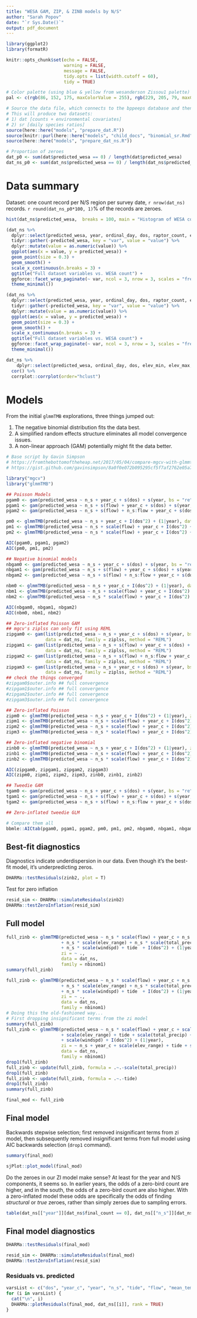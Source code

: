 ```yaml
---
title: "WESA GAM, ZIP, & ZINB models by N/S"
author: "Sarah Popov"
date: "`r Sys.Date()`"
output: pdf_document
---
```


```r
library(ggplot2)
library(formatR)

knitr::opts_chunk$set(echo = FALSE,
                      warning = FALSE, 
                      message = FALSE,
                      tidy.opts = list(width.cutoff = 60), 
                      tidy = TRUE)

# Color palette (using blue & yellow from wesanderson Zissou1 palette)
pal <- c(rgb(86, 152, 175, maxColorValue = 255), rgb(229, 205, 79, maxColorValue = 255))

# Source the data file, which connects to the bppeeps database and then queries and processes the data
# This will produce two datasets: 
# 1) dat [counts + environmental covariates]
# 2) sr [daily species ratios]
source(here::here("models", "prepare_dat.R"))
source(knitr::purl(here::here("models", "child_docs", "binomial_sr.Rmd"), quiet = TRUE))
source(here::here("models", "prepare_dat_ns.R"))
```


```r
# Proportion of zeroes
dat_p0 <- sum(dat$predicted_wesa == 0) / length(dat$predicted_wesa)
dat_ns_p0 <- sum(dat_ns$predicted_wesa == 0) / length(dat_ns$predicted_wesa)
```

# Data summary

Dataset: one count record per N/S region per survey date, `r nrow(dat_ns)` records. `r round(dat_ns_p0*100, 1)`% of the records are zeroes.

```r
hist(dat_ns$predicted_wesa,  breaks = 100, main = "Histogram of WESA count", xlab = "WESA count")
```

```r
(dat_ns %>%
  dplyr::select(predicted_wesa, year, ordinal_day, dos, raptor_count, elev_min, elev_max, elev_median, elev_mean, elev_range, flow, total_precip, mean_temp, u, v, windspd, wind_deg) %>%
  tidyr::gather(-predicted_wesa, key = "var", value = "value") %>%
  dplyr::mutate(value = as.numeric(value)) %>%
  ggplot(aes(x = value, y = predicted_wesa)) +
  geom_point(size = 0.3) +
  geom_smooth() +
  scale_x_continuous(n.breaks = 3) +
  ggtitle("Full dataset variables vs. WESA count") + 
  ggforce::facet_wrap_paginate(~ var, ncol = 3, nrow = 3, scales = "free", page = 1) +
  theme_minimal())
```

```r
(dat_ns %>%
  dplyr::select(predicted_wesa, year, ordinal_day, dos, raptor_count, elev_min, elev_max, elev_median, elev_mean, elev_range, flow, total_precip, mean_temp, u, v, windspd, wind_deg) %>%
  tidyr::gather(-predicted_wesa, key = "var", value = "value") %>%
  dplyr::mutate(value = as.numeric(value)) %>%
  ggplot(aes(x = value, y = predicted_wesa)) +
  geom_point(size = 0.3) +
  geom_smooth() +
  scale_x_continuous(n.breaks = 3) +
  ggtitle("Full dataset variables vs. WESA count") + 
  ggforce::facet_wrap_paginate(~ var, ncol = 3, nrow = 3, scales = "free", page = 2) +
  theme_minimal())
```

```r
dat_ns %>%
    dplyr::select(predicted_wesa, ordinal_day, dos, elev_min, elev_max, elev_median, elev_mean, elev_range, flow, total_precip, mean_temp, u, v, windspd, wind_deg) %>% 
  cor() %>% 
  corrplot::corrplot(order="hclust")
```

\newpage
# Models

From the initial `glmmTMB` explorations, three things jumped out: 

1. The negative binomial distribution fits the data best.
2. A simplified random effects structure eliminates all model convergence issues.
3. A non-linear approach (GAM) potentially might fit the data better.

```r
# Base script by Gavin Simpson
# https://fromthebottomoftheheap.net/2017/05/04/compare-mgcv-with-glmmtmb/
# https://gist.github.com/gavinsimpson/8a0f0e072b095295cf5f7af2762e05a7

library("mgcv")
library("glmmTMB")

## Poisson Models
pgam0 <- gam(predicted_wesa ~ n_s + year_c + s(dos) + s(year, bs = "re"), data = dat_ns, family = poisson, method = "ML")
pgam1 <- gam(predicted_wesa ~ n_s + s(flow) + year_c + s(dos) + s(year, bs = "re"), data = dat_ns, family = poisson, method = "ML")
pgam2 <- gam(predicted_wesa ~ n_s + s(flow) + n_s:flow + year_c + s(dos) + s(year, bs = "re"), data = dat_ns, family = poisson, method = "ML")

pm0 <- glmmTMB(predicted_wesa ~ n_s + year_c + I(dos^2) + (1|year), data = dat_ns, family = poisson)
pm1 <- glmmTMB(predicted_wesa ~ n_s + scale(flow) + year_c + I(dos^2) + (1|year), data = dat_ns, family = poisson)
pm2 <- glmmTMB(predicted_wesa ~ n_s * scale(flow) + year_c + I(dos^2) + (1|year), data = dat_ns, family = poisson)

AIC(pgam0, pgam1, pgam2)
AIC(pm0, pm1, pm2)

## Negative binomial models
nbgam0 <- gam(predicted_wesa ~ n_s + year_c + s(dos) + s(year, bs = "re"), data = dat_ns, family = nb, method = "ML")
nbgam1 <- gam(predicted_wesa ~ n_s + s(flow) + year_c + s(dos) + s(year, bs = "re"), data = dat_ns, family = nb, method = "ML")
nbgam2 <- gam(predicted_wesa ~ n_s + s(flow) + n_s:flow + year_c + s(dos) + s(year, bs = "re"), data = dat_ns, family = nb, method = "ML")

nbm0 <- glmmTMB(predicted_wesa ~ n_s + year_c + I(dos^2) + (1|year), data = dat_ns, family = nbinom2)
nbm1 <- glmmTMB(predicted_wesa ~ n_s + scale(flow) + year_c + I(dos^2) + (1|year), data = dat_ns, family = nbinom2)
nbm2 <- glmmTMB(predicted_wesa ~ n_s * scale(flow) + year_c + I(dos^2) + (1|year), data = dat_ns, family = nbinom2)

AIC(nbgam0, nbgam1, nbgam2)
AIC(nbm0, nbm1, nbm2)

## Zero-inflated Poisson GAM
## mgcv's ziplss can only fit using REML
zipgam0 <- gam(list(predicted_wesa ~ n_s + year_c + s(dos) + s(year, bs = "re"), ~ n_s),
               data = dat_ns, family = ziplss, method = "REML")
zipgam1 <- gam(list(predicted_wesa ~ n_s + s(flow) + year_c + s(dos) + s(year, bs = "re"), ~ n_s),
               data = dat_ns, family = ziplss, method = "REML")
zipgam2 <- gam(list(predicted_wesa ~ n_s + s(flow) + n_s:flow + year_c + s(dos) + s(year, bs = "re"), ~ n_s + s(flow)),
               data = dat_ns, family = ziplss, method = "REML")
zipgam3 <- gam(list(predicted_wesa ~ n_s + year_c + s(dos) + s(year, bs = "re"), ~ n_s + s(flow) + n_s:flow),
               data = dat_ns, family = ziplss, method = "REML")
## check the things converged
#zipgam0$outer.info ## full convergence
#zipgam1$outer.info ## full convergence
#zipgam2$outer.info ## full convergence
#zipgam3$outer.info ## full convergence

## Zero-inflated Poisson
zipm0 <- glmmTMB(predicted_wesa ~ n_s + year_c + I(dos^2) + (1|year), zi = ~ n_s, data = dat_ns, family = poisson)
zipm1 <- glmmTMB(predicted_wesa ~ n_s + scale(flow) + year_c + I(dos^2) + (1|year), zi = ~ n_s, data = dat_ns, family = poisson)
zipm2 <- glmmTMB(predicted_wesa ~ n_s + scale(flow) + year_c + I(dos^2) + (1|year), zi = ~ n_s + scale(flow), data = dat_ns, family = poisson)
zipm3 <- glmmTMB(predicted_wesa ~ n_s * scale(flow) + year_c + I(dos^2) + (1|year), zi = ~ n_s * scale(flow), data = dat_ns, family = poisson)

## Zero-inflated negative binomial
zinb0 <- glmmTMB(predicted_wesa ~ n_s + year_c + I(dos^2) + (1|year), zi = ~ n_s, data = dat_ns, family = nbinom1)
zinb1 <- glmmTMB(predicted_wesa ~ n_s + scale(flow) + year_c + I(dos^2) + (1|year), zi = ~ n_s + scale(flow), data = dat_ns, family = nbinom1)
zinb2 <- glmmTMB(predicted_wesa ~ n_s * scale(flow) + year_c + I(dos^2) + (1|year), zi = ~ n_s * scale(flow), data = dat_ns, family = nbinom1)

AIC(zipgam0, zipgam1, zipgam2, zipgam3)
AIC(zipm0, zipm1, zipm2, zipm3, zinb0, zinb1, zinb2)

## Tweedie GAM
tgam0 <- gam(predicted_wesa ~ n_s + year_c + s(dos) + s(year, bs = "re"), data = dat_ns, family = tw, method = "ML")
tgam1 <- gam(predicted_wesa ~ n_s + s(flow) + year_c + s(dos) + s(year, bs = "re"), data = dat_ns, family = tw, method = "ML")
tgam2 <- gam(predicted_wesa ~ n_s + s(flow) + n_s:flow + year_c + s(dos) + s(year, bs = "re"), data = dat_ns, family = tw, method = "ML")

## Zero-inflated tweedie GLM

# Compare them all
bbmle::AICtab(pgam0, pgam1, pgam2, pm0, pm1, pm2, nbgam0, nbgam1, nbgam2, nbm0, nbm1, nbm2, zipgam0, zipgam1, zipgam2, zipm0, zipm1, zipm2, zinb0, zinb1, zinb2, tgam0, tgam1, tgam2)
```

## Best-fit diagnostics

Diagnostics indicate underdispersion in our data. Even though it's the best-fit model, it's underpredicting zeros.

```r
DHARMa::testResiduals(zinb2, plot = T)
```

Test for zero inflation

```r
resid_sim <- DHARMa::simulateResiduals(zinb2)
DHARMa::testZeroInflation(resid_sim)
```

## Full model

```r
full_zinb <- glmmTMB(predicted_wesa ~ n_s * scale(flow) + year_c + n_s * scale(mean_temp) 
                     + n_s * scale(elev_range) + n_s * scale(total_precip) + n_s * scale(u) 
                     + n_s * scale(windspd) + tide  + I(dos^2) + (1|year), 
                     zi = ~ ., 
                     data = dat_ns, 
                     family = nbinom1)
summary(full_zinb)
```


```r
full_zinb <- glmmTMB(predicted_wesa ~ n_s * scale(flow) + year_c + n_s * scale(mean_temp) 
                     + n_s * scale(elev_range) + n_s * scale(total_precip) + n_s * scale(u) 
                     + n_s * scale(windspd) + tide  + I(dos^2) + (1|year), 
                     zi = ~ ., 
                     data = dat_ns, 
                     family = nbinom1)
# Doing this the old-fashioned way...
# First dropping insignificant terms from the zi model
summary(full_zinb)
full_zinb <- glmmTMB(predicted_wesa ~ n_s * scale(flow) + year_c + scale(mean_temp) 
                     + scale(elev_range) + tide + scale(total_precip) + scale(u) 
                     + scale(windspd) + I(dos^2) + (1|year), 
                     zi = ~ n_s + year_c + scale(elev_range) + tide + scale(u), 
                     data = dat_ns, 
                     family = nbinom1)
drop1(full_zinb)
full_zinb <- update(full_zinb, formula = .~.-scale(total_precip))
drop1(full_zinb)
full_zinb <- update(full_zinb, formula = .~.-tide)
drop1(full_zinb)
summary(full_zinb)

final_mod <- full_zinb
```

## Final model

Backwards stepwise selection; first removed insignificant terms from zi model, then subsequently removed insignificant terms from full model using AIC backwards selection (`drop1` command).

```r
summary(final_mod)
```

```r
sjPlot::plot_model(final_mod)
```

Do the zeroes in our ZI model make sense? At least for the year and N/S components, it seems so. In earlier years, the odds of a zero-bird count are higher, and in the south, the odds of a zero-bird count are also higher. With a zero-inflated model these odds are specifically the odds of finding *structural* or *true* zeroes, rather than simply zeroes due to sampling errors.

```r
table(dat_ns[["year"]][dat_ns$final_count == 0], dat_ns[["n_s"]][dat_ns$final_count == 0], dat_ns[["final_count"]][dat_ns$final_count == 0])
```


## Final model diagnostics

```r
DHARMa::testResiduals(final_mod)
```

```r
resid_sim <- DHARMa::simulateResiduals(final_mod)
DHARMa::testZeroInflation(resid_sim)
```


### Residuals vs. predicted

```r
varsList <- c("dos", "year_c", "year", "n_s", "tide", "flow", "mean_temp", "elev_range", "total_precip", "u")
for (i in varsList) {
  cat("\n", i)
  DHARMa::plotResiduals(final_mod, dat_ns[[i]], rank = TRUE)
}
```

